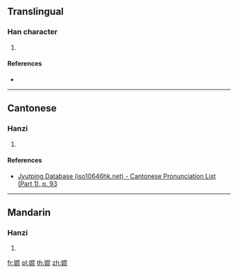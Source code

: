 {{character info/new}}
==Translingual==

===Han character===
{{Han char|rn=38|rad=女|as=08|sn=11|four=|canj=VAPP|ids=⿰女昆}}

# {{defn|Han|sort=女08}}

====References====
* {{Han ref|kx=0265.200|dkj=06438|dj=0532.180|hdz=21058.010|uh=5A6B|ud=23147}}

----

==Cantonese==

===Hanzi===
{{yue-hanzi|jyut=[[gwan1]]|y=gwan1}}

# {{defn|lang=yue|sort=女08}}

====References====
* [http://www.iso10646hk.net/jp/document/download.jsp Jyutping Database (iso10646hk.net) - Cantonese Pronunciation List (Part 1), p. 93]

----

==Mandarin==

===Hanzi===
{{cmn-hanzi|pin=[[kūn]] ([[kun1]])|wg=k'un<sup>1</sup>}}

# {{defn|lang=cmn|sort=女08}}

[[fr:婫]]
[[pl:婫]]
[[th:婫]]
[[zh:婫]]